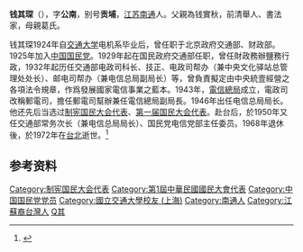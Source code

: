 {{Otheruses
|subject=
|other=曾任中华人民共和国国务院副总理，国务委员，外交部长的同名人物
|钱其琛
}}
'''钱其琛'''（{{bd|1900年||1972年|9月28日|catIdx=Qian钱}}），字'''公南'''，别号'''贡埔'''，[[江苏|江苏]][[南通|南通]]人。父親為钱實秋，前清舉人、書法家，母親葛氏。

钱其琛1924年自[[交通大学|交通大学]]电机系毕业后，曾任职于北京政府交通部、财政部。1925年加入[[中国国民党|中国国民党]]。1929年起在国民政府交通部任职，曾任財政務辦鹽務行政，1932年起历任交通部电政司科长、技正、电政司帮办（兼中央文化驿站总管理处处长）、邮电司帮办（兼电信总局副局长）等，曾負責擬定由中央統壹經營之各項法令規章，作爲發展國家電信事業之藍本。1943年，[[電信總局|電信總局]]成立，電政司改稱郵電司，擔任郵電司幫辦兼任電信總局副局長。1946年出任电信总局局长。他还先后当选过[[制宪国民大会代表|制宪国民大会代表]]、[[第一届国民大会代表|第一届国民大会代表]]。赴台后，於1950年又任交通部常务次长（兼电信总局局长）、国民党电信党部主任委员。1968年退休後，於1972年在[[台北|台北]]逝世。<ref name="kmt">{{cite book|title=《中国国民党百年人物全书》|publisher=团结出版社|year=2005}}</ref>

== 参考资料 ==
{{reflist}}

{{台湾政治人物小作品}}

{{DEFAULTSORT:Qian钱}}
[[Category:制宪国民大会代表|Category:制宪国民大会代表]]
[[Category:第1屆中華民國國民大會代表|Category:第1屆中華民國國民大會代表]]
[[Category:中国国民党党员|Category:中国国民党党员]]
[[Category:國立交通大學校友_(上海)|Category:國立交通大學校友 (上海)]]
[[Category:南通人|Category:南通人]]
[[Category:江蘇裔台灣人|Category:江蘇裔台灣人]]
[[Category:钱姓|Q其]]